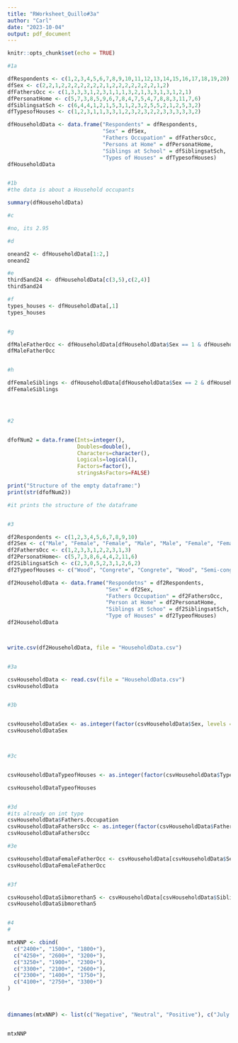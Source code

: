 ```yaml
---
title: "RWorksheet_Quillo#3a"
author: "Carl"
date: "2023-10-04"
output: pdf_document
---
```


```r
knitr::opts_chunk$set(echo = TRUE)
```

```r
#1a

dfRespondents <- c(1,2,3,4,5,6,7,8,9,10,11,12,13,14,15,16,17,18,19,20)
dfSex <- c(2,2,1,2,2,2,2,2,2,2,1,2,2,2,2,2,2,2,1,2)
dfFathersOcc <- c(1,3,3,3,1,2,3,1,1,1,3,2,1,3,3,1,3,1,2,1)
dfPersonatHome <- c(5,7,3,8,5,9,6,7,8,4,7,5,4,7,8,8,3,11,7,6)
dfSiblingsatSch <- c(6,4,4,1,2,1,5,3,1,2,3,2,5,5,2,1,2,5,3,2)
dfTypesofHouses <- c(1,2,3,1,1,3,3,1,2,3,2,3,2,2,3,3,3,3,3,2)

dfHouseholdData <- data.frame("Respondents" = dfRespondents,
                              "Sex" = dfSex,
                              "Fathers Occupation" = dfFathersOcc,
                              "Persons at Home" = dfPersonatHome,
                              "Siblings at School" = dfSiblingsatSch,
                              "Types of Houses" = dfTypesofHouses)
dfHouseholdData


#1b
#the data is about a Household occupants

summary(dfHouseholdData)

#c

#no, its 2.95

#d

oneand2 <- dfHouseholdData[1:2,]
oneand2

#e
third5and24 <- dfHouseholdData[c(3,5),c(2,4)]
third5and24

#f
types_houses <- dfHouseholdData[,1]
types_houses


#g

dfMaleFatherOcc <- dfHouseholdData[dfHouseholdData$Sex == 1 & dfHouseholdData$Fathers.Occupation == 1, c(2,3)]
dfMaleFatherOcc


#h

dfFemaleSiblings <- dfHouseholdData[dfHouseholdData$Sex == 2 & dfHouseholdData$Siblings.at.School >= 5, c(2,5) ]
dfFemaleSiblings




#2


dfofNum2 = data.frame(Ints=integer(),
                      Doubles=double(),
                      Characters=character(),
                      Logicals=logical(),
                      Factors=factor(),
                      stringsAsFactors=FALSE)

print("Structure of the empty dataframe:")
print(str(dfofNum2))

#it prints the structure of the dataframe


#3

df2Respondents <- c(1,2,3,4,5,6,7,8,9,10)
df2Sex <- c("Male", "Female", "Female", "Male", "Male", "Female", "Female", "Male","Female", "Male")
df2FathersOcc <- c(1,2,3,3,1,2,2,3,1,3)
df2PersonatHome<- c(5,7,3,8,6,4,4,2,11,6)
df2SiblingsatSch <- c(2,3,0,5,2,3,1,2,6,2)
df2TypeofHouses <- c("Wood", "Congrete", "Congrete", "Wood", "Semi-congrete", "Semi-congrete", "Wood", "Semi-congrete", "Semi-congrete", "Congrete")

df2HouseholdData <- data.frame("Respondetns" = df2Respondents,
                               "Sex" = df2Sex,
                               "Fathers Occupation" = df2FathersOcc,
                               "Person at Home" = df2PersonatHome,
                               "Siblings at Schoo" = df2SiblingsatSch,
                               "Type of Houses" = df2TypeofHouses)
df2HouseholdData



write.csv(df2HouseholdData, file = "HouseholdData.csv")


#3a

csvHouseholdData <- read.csv(file = "HouseholdData.csv")
csvHouseholdData


#3b


csvHouseholdDataSex <- as.integer(factor(csvHouseholdData$Sex, levels = c("Male", "Female")))
csvHouseholdDataSex



#3c


csvHouseholdDataTypeofHouses <- as.integer(factor(csvHouseholdData$Type.of.Houses, levels = c("Wood", "Congrete","Semi-congrete")))

csvHouseholdDataTypeofHouses


#3d
#its already on int type
csvHouseholdData$Fathers.Occupation
csvHouseholdDataFathersOcc <- as.integer(factor(csvHouseholdData$Fathers.Occupation, levels = c("")))
csvHouseholdDataFathersOcc

#3e

csvHouseholdDataFemaleFatherOcc <- csvHouseholdData[csvHouseholdData$Sex == "Female" & csvHouseholdData$Fathers.Occupation == 2, c(3,4)]
csvHouseholdDataFemaleFatherOcc


#3f

csvHouseholdDataSibmorethan5 <- csvHouseholdData[csvHouseholdData$Siblings.at.Schoo >= 5 , c(2,6)]
csvHouseholdDataSibmorethan5


#4
#

mtxNNP <- cbind(
  c("2400+", "1500+", "1800+"),
  c("4250+", "2600+", "3200+"),
  c("3250+", "1900+", "2300+"),
  c("3300+", "2100+", "2600+"),
  c("2300+", "1400+", "1750+"),
  c("4100+", "2750+", "3300+")
)
                        
           

dimnames(mtxNNP) <- list(c("Negative", "Neutral", "Positive"), c("July 14, 2020", "July 15, 2020","July 17, 2020","July 18,2022","July 20, 2020","July 21, 2020"))


mtxNNP


```


